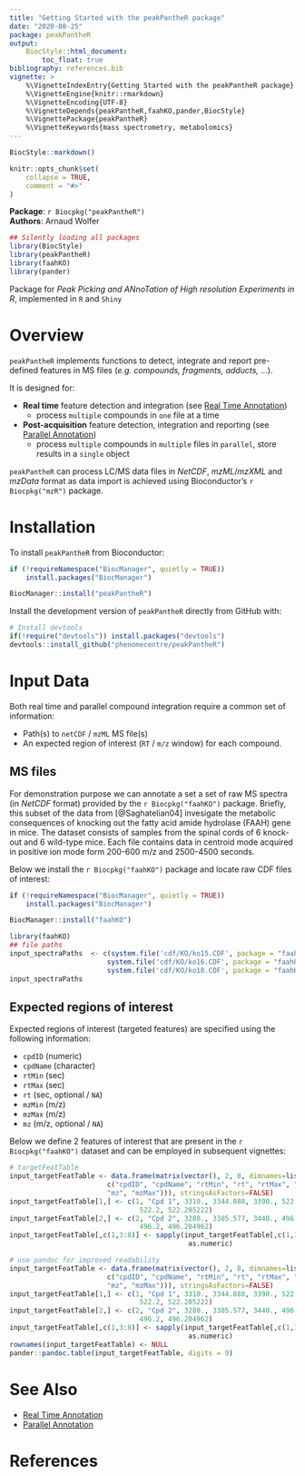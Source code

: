 ```yaml
---
title: "Getting Started with the peakPantheR package"
date: "2020-08-25"
package: peakPantheR
output:
    BiocStyle::html_document:
        toc_float: true
bibliography: references.bib
vignette: >
    %\VignetteIndexEntry{Getting Started with the peakPantheR package}
    %\VignetteEngine{knitr::rmarkdown}
    %\VignetteEncoding{UTF-8}
    %\VignetteDepends{peakPantheR,faahKO,pander,BiocStyle}
    %\VignettePackage{peakPantheR}
    %\VignetteKeywords{mass spectrometry, metabolomics}
---
```


```r
BiocStyle::markdown()
```
```r
knitr::opts_chunk$set(
    collapse = TRUE,
    comment = "#>"
)
```

**Package**: `r Biocpkg("peakPantheR")`<br />
**Authors**: Arnaud Wolfer<br />

```r
## Silently loading all packages
library(BiocStyle)
library(peakPantheR)
library(faahKO)
library(pander)
```


Package for _Peak Picking and ANnoTation of High resolution Experiments in R_,
implemented in `R` and `Shiny`


# Overview

`peakPantheR` implements functions to detect, integrate and report pre-defined
features in MS files (_e.g. compounds, fragments, adducts, ..._).

It is designed for:

* **Real time** feature detection and integration (see
[Real Time Annotation](real-time-annotation.html))
    + process `multiple` compounds in `one` file at a time
* **Post-acquisition** feature detection, integration and reporting (see 
[Parallel Annotation](parallel-annotation.html))
    + process `multiple` compounds in `multiple` files in `parallel`, store 
    results in a `single` object

`peakPantheR` can process LC/MS data files in _NetCDF_, _mzML_/_mzXML_ and 
_mzData_ format as data import is achieved using Bioconductor's 
`r Biocpkg("mzR")` package. 

# Installation

To install `peakPantheR` from Bioconductor:
```r
if (!requireNamespace("BiocManager", quietly = TRUE))
    install.packages("BiocManager")

BiocManager::install("peakPantheR")
```

Install the development version of `peakPantheR` directly from GitHub with:
```r
# Install devtools
if(!require("devtools")) install.packages("devtools")
devtools::install_github("phenomecentre/peakPantheR")
```

# Input Data

Both real time and parallel compound integration require a common set of 
information:

* Path(s) to `netCDF` / `mzML` MS file(s)
* An expected region of interest (`RT` / `m/z` window) for each compound.


## MS files

For demonstration purpose we can annotate a set a set of raw MS spectra (in 
_NetCDF_ format) provided by the `r Biocpkg("faahKO")` package. Briefly, this 
subset of the data from [@Saghatelian04] invesigate the metabolic consequences 
of knocking out the fatty acid amide hydrolase (FAAH) gene in mice. The dataset 
consists of samples from the spinal cords of 6 knock-out and 6 wild-type mice. 
Each file contains data in centroid mode acquired in positive ion mode form 
200-600 m/z and 2500-4500 seconds.

Below we install the `r Biocpkg("faahKO")` package and locate raw CDF files of 
interest:
```r
if (!requireNamespace("BiocManager", quietly = TRUE))
    install.packages("BiocManager")

BiocManager::install("faahKO")
```
```r
library(faahKO)
## file paths
input_spectraPaths  <- c(system.file('cdf/KO/ko15.CDF', package = "faahKO"),
                        system.file('cdf/KO/ko16.CDF', package = "faahKO"),
                        system.file('cdf/KO/ko18.CDF', package = "faahKO"))
input_spectraPaths
```

## Expected regions of interest

Expected regions of interest (targeted features) are specified using the 
following information:

* `cpdID` (numeric)
* `cpdName` (character)
* `rtMin` (sec)
* `rtMax` (sec)
* `rt` (sec, optional / `NA`)
* `mzMin` (m/z)
* `mzMax` (m/z)
* `mz` (m/z, optional / `NA`)

Below we define 2 features of interest that are present in the 
`r Biocpkg("faahKO")` dataset and can be employed in subsequent vignettes:
```r
# targetFeatTable
input_targetFeatTable <- data.frame(matrix(vector(), 2, 8, dimnames=list(c(), 
                        c("cpdID", "cpdName", "rtMin", "rt", "rtMax", "mzMin", 
                        "mz", "mzMax"))), stringsAsFactors=FALSE)
input_targetFeatTable[1,] <- c(1, "Cpd 1", 3310., 3344.888, 3390., 522.194778, 
                                522.2, 522.205222)
input_targetFeatTable[2,] <- c(2, "Cpd 2", 3280., 3385.577, 3440., 496.195038,
                                496.2, 496.204962)
input_targetFeatTable[,c(1,3:8)] <- sapply(input_targetFeatTable[,c(1,3:8)], 
                                            as.numeric)
```
```r
# use pandoc for improved readability
input_targetFeatTable <- data.frame(matrix(vector(), 2, 8, dimnames=list(c(), 
                        c("cpdID", "cpdName", "rtMin", "rt", "rtMax", "mzMin", 
                        "mz", "mzMax"))), stringsAsFactors=FALSE)
input_targetFeatTable[1,] <- c(1, "Cpd 1", 3310., 3344.888, 3390., 522.194778, 
                                522.2, 522.205222)
input_targetFeatTable[2,] <- c(2, "Cpd 2", 3280., 3385.577, 3440., 496.195038,
                                496.2, 496.204962)
input_targetFeatTable[,c(1,3:8)] <- sapply(input_targetFeatTable[,c(1,3:8)], 
                                            as.numeric)
rownames(input_targetFeatTable) <- NULL
pander::pandoc.table(input_targetFeatTable, digits = 9)
```


# See Also

* [Real Time Annotation](real-time-annotation.html)
* [Parallel Annotation](parallel-annotation.html)


# References

